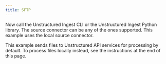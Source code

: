 ```yaml
---
title: SFTP
---
```



<NewDocument />


<SharedSFTP />

Now call the Unstructured Ingest CLI or the Unstructured Ingest Python library.  The source connector can be any of the ones supported. This example uses the local source connector.

This example sends files to Unstructured API services for processing by default. To process files locally instead, see the instructions at the end of this page.


<CodeGroup>
  <SFTPAPISh />
  <SFTPAPIPyV2 />
</CodeGroup>


<SharedPartitionByAPIOSS/>